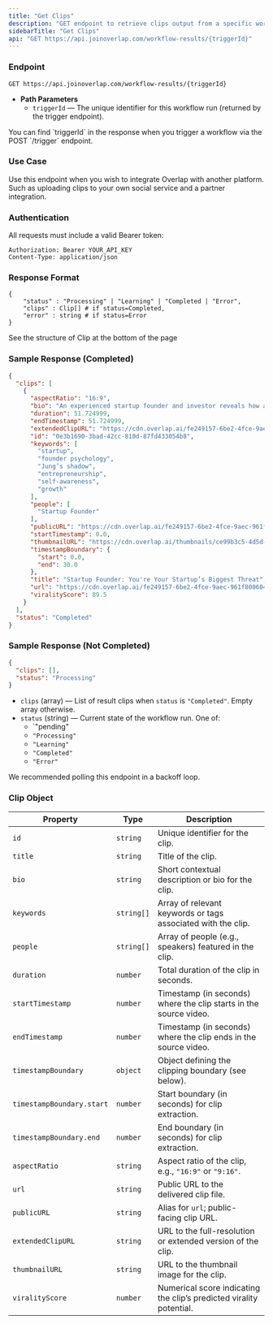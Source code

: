 ```yaml
---
title: "Get Clips"
description: "GET endpoint to retrieve clips output from a specific workflow"
sidebarTitle: "Get Clips"
api: "GET https://api.joinoverlap.com/workflow-results/{triggerId}"
---
```


### Endpoint

```http
GET https://api.joinoverlap.com/workflow-results/{triggerId}
```

- **Path Parameters**
  - `triggerId` — The unique identifier for this workflow run (returned by the trigger endpoint).

<Info>
  You can find `triggerId` in the response when you trigger a workflow via the POST `/trigger` endpoint.
</Info>

### Use Case

Use this endpoint when you wish to integrate Overlap with another platform. Such as uploading clips to your own social service and a partner integration.

### Authentication

All requests must include a valid Bearer token:

```http
Authorization: Bearer YOUR_API_KEY
Content-Type: application/json
```

### Response Format

```
{
	"status" : "Processing" | "Learning" | "Completed | "Error",
	"clips" : Clip[] # if status=Completed,
	"error" : string # if status=Error
}
```

See the structure of Clip at the bottom of the page

### Sample Response (Completed)

```json
{
  "clips": [
    {
      "aspectRatio": "16:9",
      "bio": "An experienced startup founder and investor reveals how a founder’s own psychology—what Carl Jung called the shadow—can make or break a company.",
      "duration": 51.724999,
      "endTimestamp": 51.724999,
      "extendedClipURL": "https://cdn.overlap.ai/fe249157-6be2-4fce-9aec-961f800604f1.mp4",
      "id": "0e3b1690-3bad-42cc-810d-87fd433054b8",
      "keywords": [
        "startup",
        "founder psychology",
        "Jung’s shadow",
        "entrepreneurship",
        "self-awareness",
        "growth"
      ],
      "people": [
        "Startup Founder"
      ],
      "publicURL": "https://cdn.overlap.ai/fe249157-6be2-4fce-9aec-961f800604f1.mp4",
      "startTimestamp": 0.0,
      "thumbnailURL": "https://cdn.overlap.ai/thumbnails/ce99b3c5-4d5d-4cc4-ae69-b835d23fe77a_thumb.jpg",
      "timestampBoundary": {
        "start": 0.0,
        "end": 30.0
      },
      "title": "Startup Founder: You're Your Startup’s Biggest Threat",
      "url": "https://cdn.overlap.ai/fe249157-6be2-4fce-9aec-961f800604f1.mp4",
      "viralityScore": 89.5
    }
  ],
  "status": "Completed"
}
```

### Sample Response (Not Completed)

```json
{
  "clips": [],
  "status": "Processing"
}
```

- `clips` (array) — List of result clips when `status` is `"Completed"`. Empty array otherwise.
- `status` (string) — Current state of the workflow run. One of:
  - \`"pending"
  - `"Processing"`
  - `"Learning"`
  - `"Completed"`
  - `"Error"`

We recommended polling this endpoint in a backoff loop.

### Clip Object

| Property                  | Type       | Description                                                         |
| ------------------------- | ---------- | ------------------------------------------------------------------- |
| `id`                      | `string`   | Unique identifier for the clip.                                     |
| `title`                   | `string`   | Title of the clip.                                                  |
| `bio`                     | `string`   | Short contextual description or bio for the clip.                   |
| `keywords`                | `string[]` | Array of relevant keywords or tags associated with the clip.        |
| `people`                  | `string[]` | Array of people (e.g., speakers) featured in the clip.              |
| `duration`                | `number`   | Total duration of the clip in seconds.                              |
| `startTimestamp`          | `number`   | Timestamp (in seconds) where the clip starts in the source video.   |
| `endTimestamp`            | `number`   | Timestamp (in seconds) where the clip ends in the source video.     |
| `timestampBoundary`       | `object`   | Object defining the clipping boundary (see below).                  |
| `timestampBoundary.start` | `number`   | Start boundary (in seconds) for clip extraction.                    |
| `timestampBoundary.end`   | `number`   | End boundary (in seconds) for clip extraction.                      |
| `aspectRatio`             | `string`   | Aspect ratio of the clip, e.g., `"16:9"` or `"9:16"`.               |
| `url`                     | `string`   | Public URL to the delivered clip file.                              |
| `publicURL`               | `string`   | Alias for `url`; public-facing clip URL.                            |
| `extendedClipURL`         | `string`   | URL to the full-resolution or extended version of the clip.         |
| `thumbnailURL`            | `string`   | URL to the thumbnail image for the clip.                            |
| `viralityScore`           | `number`   | Numerical score indicating the clip’s predicted virality potential. |